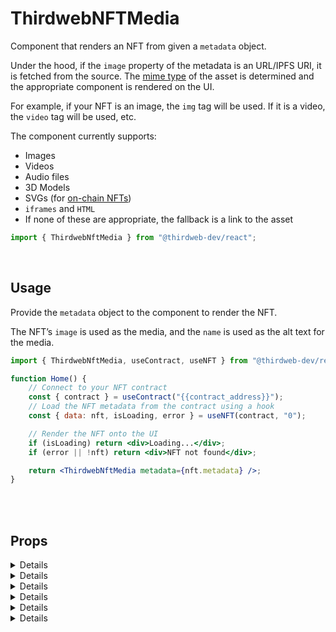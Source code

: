 
# ThirdwebNFTMedia

Component that renders an NFT from given a `metadata` object.

Under the hood, if the `image` property of the metadata is an URL/IPFS URI, it is fetched from the source.
The [mime type](https://developer.mozilla.org/en-US/docs/Web/HTTP/Basics_of_HTTP/MIME_types) of the
asset is determined and the appropriate component is rendered on the UI.

For example, if your NFT is an image, the `img` tag will be used. If it is a video, the `video` tag will be used, etc.

The component currently supports:

- Images
- Videos
- Audio files
- 3D Models
- SVGs (for [on-chain NFTs](https://blog.thirdweb.com/guides/how-to-create-on-chain-nfts-with-thirdweb/))
- `iframes` and `HTML`
- If none of these are appropriate, the fallback is a link to the asset

```jsx
import { ThirdwebNftMedia } from "@thirdweb-dev/react";
```

<br />

## Usage

Provide the `metadata` object to the component to render the NFT.

The NFT&rsquo;s `image` is used as the media, and the `name` is used as the alt text for the media.

```jsx
import { ThirdwebNftMedia, useContract, useNFT } from "@thirdweb-dev/react";

function Home() {
	// Connect to your NFT contract
	const { contract } = useContract("{{contract_address}}");
	// Load the NFT metadata from the contract using a hook
	const { data: nft, isLoading, error } = useNFT(contract, "0");

	// Render the NFT onto the UI
	if (isLoading) return <div>Loading...</div>;
	if (error || !nft) return <div>NFT not found</div>;

	return <ThirdwebNftMedia metadata={nft.metadata} />;
}
```

<br />

<ThirdwebNFTMediaPlayground />

<br />

## Props

<Details summary="controls" tags={['Optional']}>
Show the media controls (play, pause, etc.) for the media, where applicable.

The default value is `false`.

```jsx
import { ThirdwebNftMedia } from "@thirdweb-dev/react";

function Home() {
	// ... Get the NFT metadata

	return <ThirdwebNftMedia metadata={metadata} controls={true} />;
}
```

</Details>

<Details summary="height" tags={['Optional']}>

The height of the rendered media.

The default value is `auto`.

```jsx
import { ThirdwebNftMedia } from "@thirdweb-dev/react";

function Home() {
	// ... Get the NFT metadata

	return <ThirdwebNftMedia metadata={metadata} height={500} />;
}
```

</Details>

<Details summary="width" tags={['Optional']}>

The width of the rendered media.

The default value is `auto`.

```jsx
import { ThirdwebNftMedia } from "@thirdweb-dev/react";

function Home() {
	// ... Get the NFT metadata

	return <ThirdwebNftMedia metadata={metadata} width={500} />;
}
```

</Details>

<Details summary="requireInteraction" tags={['Optional']}>

Require user interaction to play the media (i.e. disable autoplay).

The default value is `false`.

```jsx
import { ThirdwebNftMedia } from "@thirdweb-dev/react";

function Home() {
	// ... Get the NFT metadata

	return <ThirdwebNftMedia metadata={metadata} requireInteraction={true} />;
}
```

</Details>

<Details summary="className" tags={['Optional']}>

Apply custom CSS styles to the button using a class name.

```jsx
import { ThirdwebNftMedia } from "@thirdweb-dev/react";

function Home() {
	// ... Get the NFT metadata

	return <ThirdwebNftMedia metadata={metadata} className="my-custom-class" />;
}
```

</Details>

<Details summary="style" tags={['Optional']}>

Apply custom CSS styles to the button using an inline style.

```jsx
import { ThirdwebNftMedia } from "@thirdweb-dev/react";

function Home() {
	// ... Get the NFT metadata

	return (
		<ThirdwebNftMedia metadata={metadata} style={{ backgroundColor: "red" }} />
	);
}
```

</Details>
